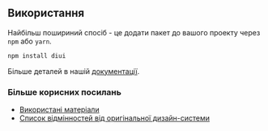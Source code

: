 ## Використання

Найбільш пошириний спосіб - це додати пакет до вашого проекту через `npm` або `yarn`.

```bash
npm install diui
```

Більше деталей в нашій [документації](/docs).

### Більше корисних посилань

- [Використані матеріали](/materials)
- [Список відмінностей від оригінальної дизайн-системи](/diff)
